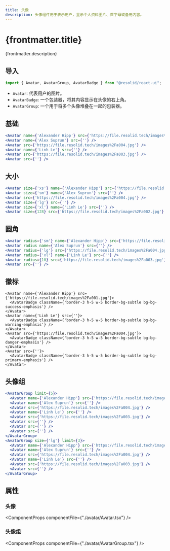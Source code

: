 ```yaml
---
title: 头像
description: 头像组件用于表示用户，显示个人资料图片、首字母或备用内容。
---
```




# {frontmatter.title}

{frontmatter.description}

## 导入

```js
import { Avatar, AvatarGroup, AvatarBadge } from "@resolid/react-ui";
```

- `Avatar`: 代表用户的图片。
- `AvatarBadge`: 一个包装器，将其内容显示在头像的右上角。
- `AvatarGroup`: 一个用于将多个头像堆叠在一起的包装器。

## 基础

<section className={'example group'}>
  <ComponentExample className={'flex flex-row gap-3 items-center'}>
    <Avatar name={'Alexander Hipp'} src={'https://file.resolid.tech/images%2Fa001.jpg'} />
    <Avatar name={'Alex Suprun'} src={''} />
    <Avatar src={'https://file.resolid.tech/images%2Fa004.jpg'} />
    <Avatar name={'Linh Le'} src={''} />
    <Avatar src={'https://file.resolid.tech/images%2Fa003.jpg'} />
    <Avatar src={''} />
  </ComponentExample>

```jsx
<Avatar name={'Alexander Hipp'} src={'https://file.resolid.tech/images%2Fa001.jpg'} />
<Avatar name={'Alex Suprun'} src={''} />
<Avatar src={'https://file.resolid.tech/images%2Fa004.jpg'} />
<Avatar name={'Linh Le'} src={''} />
<Avatar src={'https://file.resolid.tech/images%2Fa003.jpg'} />
<Avatar src={''} />
```

</section>

## 大小

<section className={'example group'}>
  <ComponentExample className={'flex flex-row gap-3 items-center'}>
    <Avatar size={'xs'} name={'Alexander Hipp'} src={'https://file.resolid.tech/images%2Fa001.jpg'} />
    <Avatar size={'sm'} name={'Alex Suprun'} src={''} />
    <Avatar src={'https://file.resolid.tech/images%2Fa004.jpg'} />
    <Avatar size={'lg'} src={''} />
    <Avatar size={'xl'} name={'Linh Le'} src={''} />
    <Avatar size={128} src={'https://file.resolid.tech/images%2Fa002.jpg'} />
  </ComponentExample>

```jsx
<Avatar size={'xs'} name={'Alexander Hipp'} src={'https://file.resolid.tech/images%2Fa001.jpg'} />
<Avatar size={'sm'} name={'Alex Suprun'} src={''} />
<Avatar src={'https://file.resolid.tech/images%2Fa004.jpg'} />
<Avatar size={'lg'} src={''} />
<Avatar size={'xl'} name={'Linh Le'} src={''} />
<Avatar size={128} src={'https://file.resolid.tech/images%2Fa002.jpg'} />
```

</section>

## 圆角

<section className={'example group'}>
  <ComponentExample className={'flex flex-row gap-3 items-center'}>
    <Avatar radius={'sm'} name={'Alexander Hipp'} src={'https://file.resolid.tech/images%2Fa001.jpg'} />
    <Avatar radius name={'Alex Suprun'} src={''} />
    <Avatar radius={'lg'} src={'https://file.resolid.tech/images%2Fa004.jpg'} />
    <Avatar radius={'xl'} name={'Linh Le'} src={''} />
    <Avatar radius={10} src={'https://file.resolid.tech/images%2Fa003.jpg'} />
    <Avatar src={''} />
  </ComponentExample>

```jsx
<Avatar radius={'sm'} name={'Alexander Hipp'} src={'https://file.resolid.tech/images%2Fa001.jpg'} />
<Avatar radius name={'Alex Suprun'} src={''} />
<Avatar radius={'lg'} src={'https://file.resolid.tech/images%2Fa004.jpg'} />
<Avatar radius={'xl'} name={'Linh Le'} src={''} />
<Avatar radius={10} src={'https://file.resolid.tech/images%2Fa003.jpg'} />
<Avatar src={''} />
```

</section>

## 徽标

<section className={'example group'}>
  <ComponentExample className={'flex flex-row gap-3 items-center'}>
    <Avatar name={'Alexander Hipp'} src={'https://file.resolid.tech/images%2Fa001.jpg'}>
      <AvatarBadge className={'border-3 h-5 w-5 border-bg-subtle bg-bg-success-emphasis'} />
    </Avatar>
    <Avatar name={'Linh Le'} src={''}>
      <AvatarBadge className={'border-3 h-5 w-5 border-bg-subtle bg-bg-warning-emphasis'} />
    </Avatar>
    <Avatar src={'https://file.resolid.tech/images%2Fa004.jpg'}>
      <AvatarBadge className={'border-3 h-5 w-5 border-bg-subtle bg-bg-danger-emphasis'} />
    </Avatar>
    <Avatar src={''}>
      <AvatarBadge className={'border-3 h-5 w-5 border-bg-subtle bg-bg-primary-emphasis'} />
    </Avatar>
  </ComponentExample>

```tsx
<Avatar name={'Alexander Hipp'} src={'https://file.resolid.tech/images%2Fa001.jpg'}>
  <AvatarBadge className={'border-3 h-5 w-5 border-bg-subtle bg-bg-success-emphasis'} />
</Avatar>
<Avatar name={'Linh Le'} src={''}>
  <AvatarBadge className={'border-3 h-5 w-5 border-bg-subtle bg-bg-warning-emphasis'} />
</Avatar>
<Avatar src={'https://file.resolid.tech/images%2Fa004.jpg'}>
  <AvatarBadge className={'border-3 h-5 w-5 border-bg-subtle bg-bg-danger-emphasis'} />
</Avatar>
<Avatar src={''}>
  <AvatarBadge className={'border-3 h-5 w-5 border-bg-subtle bg-bg-primary-emphasis'} />
</Avatar>
```

</section>

## 头像组

<section className={'example group'}>
  <ComponentExample className={'flex flex-row gap-3 items-center'}>
    <AvatarGroup limit={5}>
      <Avatar name={'Alexander Hipp'} src={'https://file.resolid.tech/images%2Fa001.jpg'} />
      <Avatar name={'Alex Suprun'} src={''} />
      <Avatar src={'https://file.resolid.tech/images%2Fa004.jpg'} />
      <Avatar name={'Linh Le'} src={''} />
      <Avatar src={'https://file.resolid.tech/images%2Fa003.jpg'} />
      <Avatar src={''} />
      <Avatar src={''} />
      <Avatar src={''} />
    </AvatarGroup>
    <AvatarGroup size={'lg'} limit={3}>
      <Avatar name={'Alexander Hipp'} src={'https://file.resolid.tech/images%2Fa001.jpg'} />
      <Avatar name={'Alex Suprun'} src={''} />
      <Avatar src={'https://file.resolid.tech/images%2Fa004.jpg'} />
      <Avatar name={'Linh Le'} src={''} />
      <Avatar src={'https://file.resolid.tech/images%2Fa003.jpg'} />
      <Avatar src={''} />
    </AvatarGroup>
  </ComponentExample>

```jsx
<AvatarGroup limit={5}>
  <Avatar name={'Alexander Hipp'} src={'https://file.resolid.tech/images%2Fa001.jpg'} />
  <Avatar name={'Alex Suprun'} src={''} />
  <Avatar src={'https://file.resolid.tech/images%2Fa004.jpg'} />
  <Avatar name={'Linh Le'} src={''} />
  <Avatar src={'https://file.resolid.tech/images%2Fa003.jpg'} />
  <Avatar src={''} />
  <Avatar src={''} />
  <Avatar src={''} />
</AvatarGroup>
<AvatarGroup size={'lg'} limit={3}>
  <Avatar name={'Alexander Hipp'} src={'https://file.resolid.tech/images%2Fa001.jpg'} />
  <Avatar name={'Alex Suprun'} src={''} />
  <Avatar src={'https://file.resolid.tech/images%2Fa004.jpg'} />
  <Avatar name={'Linh Le'} src={''} />
  <Avatar src={'https://file.resolid.tech/images%2Fa003.jpg'} />
  <Avatar src={''} />
</AvatarGroup>
```

</section>

## 属性

### 头像

<ComponentProps componentFile={"./avatar/Avatar.tsx"} />

### 头像组

<ComponentProps componentFile={"./avatar/AvatarGroup.tsx"} />
